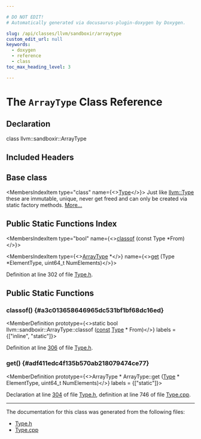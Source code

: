 ```yaml
---

# DO NOT EDIT!
# Automatically generated via docusaurus-plugin-doxygen by Doxygen.

slug: /api/classes/llvm/sandboxir/arraytype
custom_edit_url: null
keywords:
  - doxygen
  - reference
  - class
toc_max_heading_level: 3

---
```





# The `ArrayType` Class Reference

<DoxygenPage pluginConfig={pluginConfig}>



## Declaration

<CodeBlock>class llvm::sandboxir::ArrayType</CodeBlock>

## Included Headers

<IncludesList>
<IncludesListItem
  filePath="llvm/SandboxIR/Type.h"
  permalink="/docs/api/files/include/include/llvm/include/llvm/sandboxir/type-h"
  isLocal="true" />
</IncludesList>

## Base class

<MembersIndex>

<MembersIndexItem
  type="class"
  name={<><a href="/docs/api/classes/llvm/sandboxir/type">Type</a></>}>
Just like <a href="/docs/api/classes/llvm/type">llvm::Type</a> these are immutable, unique, never get freed and can only be created via static factory methods. <a href="/docs/api/classes/llvm/sandboxir/type/#details">More...</a>
</MembersIndexItem>

</MembersIndex>

## Public Static Functions Index

<MembersIndex>

<MembersIndexItem
  type="bool"
  name={<><a href="#a3c013658646965dc531bf1bf68dc16ed">classof</a> (const Type &#42;From)</>}>
</MembersIndexItem>

<MembersIndexItem
  type={<><a href="/docs/api/classes/llvm/sandboxir/arraytype">ArrayType</a> &#42;</>}
  name={<><a href="#adf411edc4f135b570ab218079474ce77">get</a> (Type &#42;ElementType, uint64&#95;t NumElements)</>}>
</MembersIndexItem>

</MembersIndex>


Definition at line 302 of file <a href="/docs/api/files/include/include/llvm/include/llvm/sandboxir/type-h">Type.h</a>.

<SectionDefinition>

## Public Static Functions

### classof() {#a3c013658646965dc531bf1bf68dc16ed}

<MemberDefinition
  prototype={<>static bool llvm::sandboxir::ArrayType::classof (<a href="/docs/api/files/lib/lib/target/lib/target/aarch64/aarch64promoteconstant-cpp/#a90f8350fecae261c25be85d38b451bff">const</a> <a href="/docs/api/classes/llvm/sandboxir/type">Type</a> &#42; From)</>}
  labels = {["inline", "static"]}>

Definition at line <a href="/docs/api/files/include/include/llvm/include/llvm/sandboxir/type-h/#l00306">306</a> of file <a href="/docs/api/files/include/include/llvm/include/llvm/sandboxir/type-h">Type.h</a>.
</MemberDefinition>

### get() {#adf411edc4f135b570ab218079474ce77}

<MemberDefinition
  prototype={<>ArrayType &#42; ArrayType::get (<a href="/docs/api/classes/llvm/sandboxir/type">Type</a> &#42; ElementType, uint64&#95;t NumElements)</>}
  labels = {["static"]}>

Declaration at line <a href="/docs/api/files/include/include/llvm/include/llvm/sandboxir/type-h/#l00304">304</a> of file <a href="/docs/api/files/include/include/llvm/include/llvm/sandboxir/type-h">Type.h</a>, definition at line 746 of file <a href="/docs/api/files/lib/lib/sandboxir/type-cpp">Type.cpp</a>.
</MemberDefinition>

</SectionDefinition>

<hr/>

The documentation for this class was generated from the following files:

<ul>
<li><a href="/docs/api/files/include/include/llvm/include/llvm/sandboxir/type-h">Type.h</a></li>
<li><a href="/docs/api/files/lib/lib/sandboxir/type-cpp">Type.cpp</a></li>
</ul>

</DoxygenPage>
